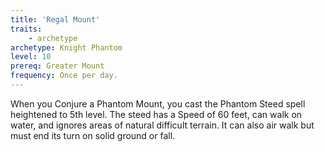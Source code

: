 ```yaml
---
title: 'Regal Mount'
traits:
    - archetype
archetype: Knight Phantom
level: 10
prereq: Greater Mount
frequency: Once per day.
---
```


When you Conjure a Phantom Mount, you cast the Phantom Steed spell heightened to 5th level. The steed has a Speed of 60 feet, can walk on water, and ignores areas of natural difficult terrain. It can also air walk but must end its turn on solid ground or fall.
